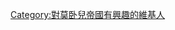 {{Userbox-2
  |id1=[[File:Fictional flag of the Mughal Empire.svg|55px]]
  |id1-c=#ffffff
  |id1-s=12
  |info=這位用戶對'''[[莫卧儿帝国]]'''有濃厚的興趣。
  |info-fc=#000000
  |info-s=9
  |border-c=#000000
  |id2-c=#ffffff
  |id2=[[File:Portrait of Akbar by Manohar.jpg|40px]]
}}
[[Category:對莫卧兒帝國有興趣的維基人]]